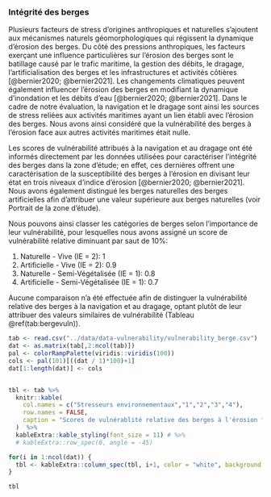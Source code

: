 ### Intégrité des berges

Plusieurs facteurs de stress d'origines anthropiques et naturelles s'ajoutent aux mécanismes naturels géomorphologiques qui régissent la dynamique d'érosion des berges.
<!-- (Gregory 2006; Best 2019; Goudie 2020; Pi egay et al. 2020; Wohl 2020). -->
Du côté des pressions anthropiques, les facteurs exerçant une influence particulières sur l'érosion des berges sont le batillage causé par le trafic maritime, la gestion des débits, le dragage, l'artificialisation des berges et les infrastructures et activités côtières [@bernier2020; @bernier2021]. Les changements climatiques peuvent également influencer l'érosion des berges en modifiant la dynamique d'inondation et les débits d'eau [@bernier2020; @bernier2021]. Dans le cadre de notre évaluation, la navigation et le dragage sont ainsi les sources de stress reliées aux activités maritimes ayant un lien établi avec l'érosion des berges. Nous avons ainsi considéré que la vulnérabilité des berges à l'érosion face aux autres activités maritimes était nulle.

Les scores de vulnérabilité attribués à la navigation et au dragage ont été informés directement par les données utilisées pour caractériser l’intégrité des berges dans la zone d’étude; en effet, ces dernières offrent une caractérisation de la susceptibilité des berges à l’érosion en divisant leur état en trois niveaux d’indice d’érosion [@bernier2020; @bernier2021]. Nous avons également distingué les berges naturelles des berges artificielles afin d’attribuer une valeur supérieure aux berges naturelles (voir Portrait de la zone d’étude).

Nous pouvons ainsi classer les catégories de berges selon l’importance de leur vulnérabilité, pour lesquelles nous avons assigné un score de vulnérabilité relative diminuant par saut de 10%:

1. Naturelle - Vive (IE = 2): 1
2. Artificielle - Vive (IE = 2): 0.9
3. Naturelle - Semi-Végétalisée (IE = 1): 0.8
4. Artificielle - Semi-Végétalisée (IE = 1): 0.7

Aucune comparaison n'a été effectuée afin de distinguer la vulnérabilité relative des berges à la navigation et au dragage, optant plutôt de leur attribuer des valeurs similaires de vulnérabilité (Tableau \@ref(tab:bergevuln)).

```r
tab <- read.csv("../data/data-vulnerability/vulnerability_berge.csv")
dat <- as.matrix(tab[,2:ncol(tab)])
pal <- colorRampPalette(viridis::viridis(100))
cols <- pal(101)[((dat / 1)*100)+1]
dat[1:length(dat)] <- cols


tbl <- tab %>%
  knitr::kable(
    col.names = c("Stresseurs environnementaux","1","2","3","4"),
    row.names = FALSE,
    caption = "Scores de vulnérablité relative des berges à l'érosion face aux stresseurs environnementaux."
  )  %>%
  kableExtra::kable_styling(font_size = 11) # %>%
  # kableExtra::row_spec(0, angle = -45)

for(i in 1:ncol(dat)) {
  tbl <- kableExtra::column_spec(tbl, i+1, color = "white", background = dat[, i])
}

tbl
```
